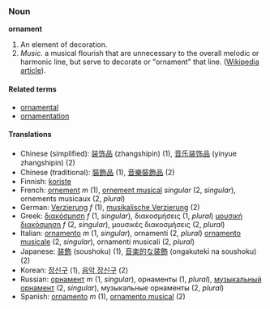 ===Noun===
'''ornament'''

#An element of decoration.
#''Music.'' a musical flourish that are unnecessary to the overall melodic or harmonic line, but serve to decorate or "ornament" that line. ([[w:Ornament (music)|Wikipedia article]]).

====Related terms====
*[[ornamental]]
*[[ornamentation]]

====Translations====
*Chinese (simplified): [[装饰品]] (zhangshipin) (1), [[音乐装饰品]] (yinyue zhangshipin) (2) 
*Chinese (traditional): [[裝飾品]] (1), [[音樂裝飾品]] (2)
*Finnish: [[koriste]]
*French: [[ornement]] ''m'' (1), [[ornement musical]] ''singular'' (2, ''singular''), ornements musicaux (2, ''plural'')
*German: [[Verzierung]] ''f'' (1), [[musikalische Verzierung]] (2)
*Greek: [[διακόσμηση]] ''f'' (1, ''singular''), διακοσμήσεις (1, ''plural'') [[μουσική διακόσμηση]] ''f'' (2, ''singular''), μουσικές διακοσμήσεις (2, ''plural'')
*Italian: [[ornamento]] ''m'' (1, ''singular''), ornamenti (2, ''plural'') [[ornamento musicale]] (2, ''singular''), ornamenti musicali (2, ''plural'')
*Japanese: [[装飾]] (soushoku) (1), [[音楽的な装飾]] (ongakuteki na soushoku) (2)
*Korean: [[장신구]] (1), [[음악 장신구]] (2)
*Russian: [[орнамент]] ''m'' (1, ''singular''), орнаменты (1, ''plural''), [[музыкальный орнамент]] (2, ''singular''), музыкальные орнаменты (2, ''plural'')
*Spanish: [[ornamento]] ''m'' (1), [[ornamento musical]] (2)